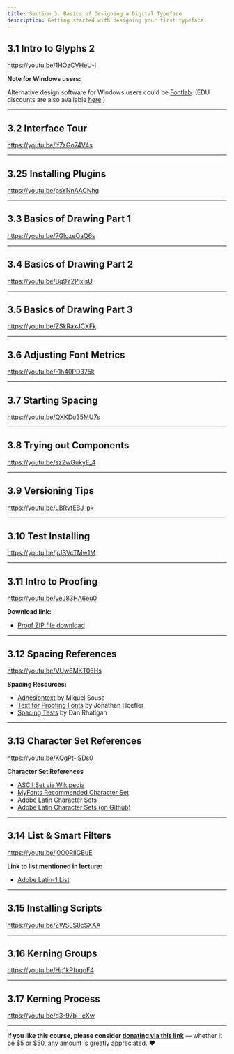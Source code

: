 ```yaml
---
title: Section 3. Basics of Designing a Digital Typeface
description: Getting started with designing your first typeface
---
```


## 3.1 Intro to Glyphs 2

https://youtu.be/1HOzCVHeU-I

**Note for Windows users:**

Alternative design software for Windows users could be [Fontlab](https://www.fontlab.com/). (EDU discounts are also available [here](https://www.fontlab.com/edu/).)

***

## 3.2 Interface Tour

https://youtu.be/If7zGo74V4s

***

## 3.25 Installing Plugins

https://youtu.be/psYNnAACNhg

***

## 3.3 Basics of Drawing Part 1

https://youtu.be/7GIozeOaQ6s

***

## 3.4 Basics of Drawing Part 2

https://youtu.be/Bq9Y2PjxlsU

***

## 3.5 Basics of Drawing Part 3

https://youtu.be/ZSkRaxJCXFk

***

## 3.6 Adjusting Font Metrics

https://youtu.be/-1h40PD375k

***

## 3.7 Starting Spacing

https://youtu.be/QXKDo35MU7s

***

## 3.8 Trying out Components

https://youtu.be/sz2wGukyE_4

***

## 3.9 Versioning Tips

https://youtu.be/uBRvfEBJ-pk

***

## 3.10 Test Installing

https://youtu.be/jrJSVcTMw1M

***

## 3.11 Intro to Proofing

https://youtu.be/yeJ83HA6eu0

**Download link:**

* [Proof ZIP file download](https://github.com/lynneyun/foundations-of-type-website/raw/master/src/docs/usage/curriculum/files/3.11/adhesion_proof_files%20(1).zip)

***

## 3.12 Spacing References

https://youtu.be/VUw8MKT06Hs

**Spacing Resources:**

* [Adhesiontext](https://adhesiontext.com/) by Miguel Sousa
* [Text for Proofing Fonts](https://www.typography.com/blog/text-for-proofing-fonts) by Jonathan Hoefler
* [Spacing Tests](http://ultrasparky.org/archives/2014/03/spacing_tests.html) by Dan Rhatigan

***

## 3.13 Character Set References

https://youtu.be/KQgPt-lSDs0

**Character Set References**

* [ASCII Set via Wikipedia](https://en.wikipedia.org/wiki/ASCII#Character_set)
* [MyFonts Recommended Character Set](https://foundrysupport.monotype.com/hc/en-us/articles/360029280752-MyFonts-Recommended-Character-Set)
* [Adobe Latin Character Sets](http://adobe-type-tools.github.io/adobe-latin-charsets/adobe-latin-1.html)
* [Adobe Latin Character Sets (on Github)](https://github.com/adobe-type-tools/adobe-latin-charsets)

***

## 3.14 List & Smart Filters

https://youtu.be/j0O0RIIGBuE

**Link to list mentioned in lecture:**

* <a href="https://raw.githubusercontent.com/lynneyun/foundations-of-type-website/master/src/docs/usage/curriculum/files/3.14/Adobe_Latin-1_List.txt?token=AJJPORYONTATMDNUOUEPA63BM5KRS" target="_blank">Adobe Latin-1 List</a>

***

## 3.15 Installing Scripts

https://youtu.be/ZWSES0cSXAA

***

## 3.16 Kerning Groups

https://youtu.be/Hp1kPfuqoF4

***

## 3.17 Kerning Process

https://youtu.be/q3-97b_-eXw

***

**If you like this course, please consider [donating via this link](https://www.paypal.com/donate?hosted_button_id=EJMNLBTAH6WUA)**  — whether it be $5 or $50, any amount is greatly appreciated. ❤️

